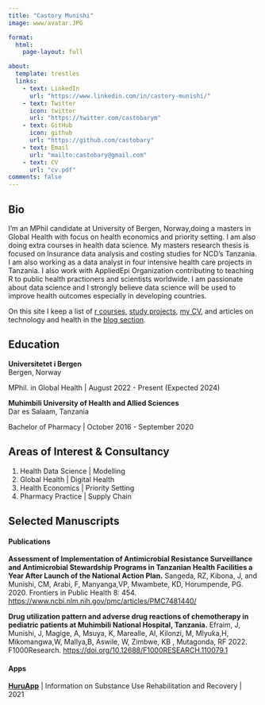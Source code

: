 ```yaml
---
title: "Castory Munishi"
image: www/avatar.JPG

format:
  html:
    page-layout: full

about:
  template: trestles
  links:
    - text: LinkedIn
      url: "https://www.linkedin.com/in/castory-munishi/"
    - text: Twitter
      icon: twitter
      url: "https://twitter.com/castobarym"
    - text: GitHub
      icon: github
      url: "https://github.com/castobary"
    - text: Email
      url: "mailto:castobary@gmail.com"
    - text: CV
      url: "cv.pdf"
comments: false
---
```


## Bio

I’m an MPhil candidate at University of Bergen, Norway,doing a masters in Global Health with focus on health economics and priority setting. I am also doing extra courses in health data science. My masters research thesis is focused on Insurance data analysis and costing studies for NCD's Tanzania. I am also working as a data analyst in four intensive health care projects in Tanzania.  I also work with AppliedEpi Organization contributing to teaching R to public health practioners and scientists worldwide. I am passionate about data science and I strongly believe data science will be used to improve health outcomes especially in developing countries. 

On this site I keep a list of [r courses](courses/courses.qmd), [study projects](projects/projects.qmd), 
[my CV](www/cv.pdf), and articles on technology and health in the [blog section](blog/blog.qmd).

<p></p>

## Education

**Universitetet i Bergen**  
Bergen, Norway

MPhil. in Global Health | August 2022 - Present (Expected 2024)  

**Muhimbili University of Health and Allied Sciences**  
Dar es Salaam, Tanzania

Bachelor of Pharmacy | October 2016 - September 2020

## Areas of Interest & Consultancy

1. Health Data Science | Modelling
2. Global Health       | Digital Health
3. Health Economics    | Priority Setting
4. Pharmacy Practice   | Supply Chain

## Selected Manuscripts

#### Publications

**Assessment of Implementation of Antimicrobial Resistance Surveillance and Antimicrobial Stewardship Programs in Tanzanian Health Facilities a Year After Launch of the National Action Plan.** Sangeda, RZ, Kibona, J, and Munishi, CM, Arabi, F, Manyanga,VP, Mwambete, KD, Horumpende, PG. 2020. Frontiers in Public Health 8: 454. [https://www.ncbi.nlm.nih.gov/pmc/articles/PMC7481440/](doi:10.3389/fpubh.2020.00454)

**Drug utilization pattern and adverse drug reactions of chemotherapy in pediatric patients at Muhimbili National Hospital, Tanzania.** Efraim, J, Munishi, J, Magige, A, Msuya, K, Marealle, AI, Kilonzi, M, Mlyuka,H, Mikomangwa,W, Mallya,B, Aswile, W, Zimbwe, KB , Mutagonda, RF 2022. F1000Research. [https://doi.org/10.12688/F1000RESEARCH.110079.1](https://doi.org/10.12688/F1000RESEARCH.110079.1)

#### Apps

**[HuruApp](https://www.huruapp.org)** | Information on Substance Use Rehabilitation and Recovery | 2021  